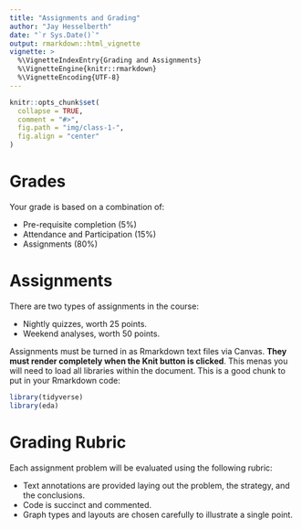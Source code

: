 ```yaml
---
title: "Assignments and Grading"
author: "Jay Hesselberth"
date: "`r Sys.Date()`"
output: rmarkdown::html_vignette
vignette: >
  %\VignetteIndexEntry{Grading and Assignments}
  %\VignetteEngine{knitr::rmarkdown}
  %\VignetteEncoding{UTF-8}
---
```


```r
knitr::opts_chunk$set(
  collapse = TRUE,
  comment = "#>",
  fig.path = "img/class-1-",
  fig.align = "center"
)
```

# Grades

Your grade is based on a combination of:

- Pre-requisite completion (5%)
- Attendance and Participation (15%)
- Assignments (80%)

# Assignments

There are two types of assignments in the course:

- Nightly quizzes, worth 25 points.
- Weekend analyses, worth 50 points.

Assignments must be turned in as Rmarkdown text files via Canvas. **They must render completely when the Knit button is clicked**. This menas you will need to load all libraries within the document. This is a good chunk to put in your Rmarkdown code:

```r
library(tidyverse)
library(eda)
```

# Grading Rubric

Each assignment problem will be evaluated using the following rubric:

- Text annotations are provided laying out the problem, the strategy, and the conclusions.
- Code is succinct and commented.
- Graph types and layouts are chosen carefully to illustrate a single point.
